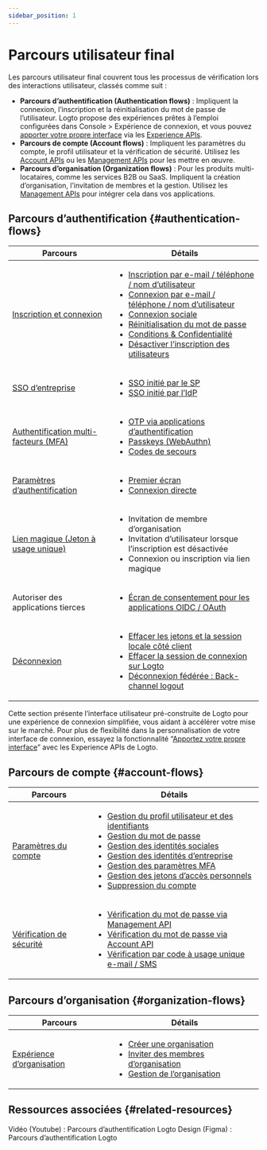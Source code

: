 ```yaml
---
sidebar_position: 1
---
```


# Parcours utilisateur final

Les parcours utilisateur final couvrent tous les processus de vérification lors des interactions utilisateur, classés comme suit :

- **Parcours d’authentification (Authentication flows)** : Impliquent la connexion, l’inscription et la réinitialisation du mot de passe de l’utilisateur. Logto propose des expériences prêtes à l’emploi configurées dans <CloudLink to="/sign-in-experience">Console > Expérience de connexion</CloudLink>, et vous pouvez [apporter votre propre interface](/customization/bring-your-ui) via les [Experience APIs](https://openapi.logto.io/group/endpoint-experience).
- **Parcours de compte (Account flows)** : Impliquent les paramètres du compte, le profil utilisateur et la vérification de sécurité. Utilisez les [Account APIs](https://openapi.logto.io/group/endpoint-account-center) ou les [Management APIs](https://openapi.logto.io/operation/operation-getuser) pour les mettre en œuvre.
- **Parcours d’organisation (Organization flows)** : Pour les produits multi-locataires, comme les services B2B ou SaaS. Impliquent la création d’organisation, l’invitation de membres et la gestion. Utilisez les [Management APIs](https://openapi.logto.io/operation/operation-listorganizations) pour intégrer cela dans vos applications.

## Parcours d’authentification \{#authentication-flows}

| Parcours                                                                   | Détails                                                                                                                                                                                                                                                                                                                                                                                                                                                                                                                                                                                                                             |
| -------------------------------------------------------------------------- | ----------------------------------------------------------------------------------------------------------------------------------------------------------------------------------------------------------------------------------------------------------------------------------------------------------------------------------------------------------------------------------------------------------------------------------------------------------------------------------------------------------------------------------------------------------------------------------------------------------------------------------- |
| [Inscription et connexion](/end-user-flows/sign-up-and-sign-in)            | <ul><li>[Inscription par e-mail / téléphone / nom d’utilisateur](/end-user-flows/sign-up-and-sign-in/sign-up)</li><li>[Connexion par e-mail / téléphone / nom d’utilisateur](/end-user-flows/sign-up-and-sign-in/sign-in)</li><li>[Connexion sociale](/end-user-flows/sign-up-and-sign-in/social-sign-in)</li><li>[Réinitialisation du mot de passe](/end-user-flows/sign-up-and-sign-in/reset-password)</li><li>[Conditions & Confidentialité](/end-user-flows/sign-up-and-sign-in/terms-and-privacy)</li><li>[Désactiver l’inscription des utilisateurs](/end-user-flows/sign-up-and-sign-in/disable-user-registration)</li></ul> |
| [SSO d’entreprise](/end-user-flows/enterprise-sso)                         | <ul><li>[SSO initié par le SP](/end-user-flows/enterprise-sso/sp-initiated-sso)</li><li>[SSO initié par l’IdP](/end-user-flows/enterprise-sso/idp-initiated-sso)</li></ul>                                                                                                                                                                                                                                                                                                                                                                                                                                                          |
| [Authentification multi-facteurs (MFA)](/end-user-flows/mfa)               | <ul><li>[OTP via applications d’authentification](/end-user-flows/mfa/authenticator-app-otp)</li><li>[Passkeys (WebAuthn)](/end-user-flows/mfa/webauthn)</li><li>[Codes de secours](/end-user-flows/mfa/backup-codes)</li></ul>                                                                                                                                                                                                                                                                                                                                                                                                     |
| [Paramètres d’authentification](/end-user-flows/authentication-parameters) | <ul><li>[Premier écran](/end-user-flows/authentication-parameters/first-screen)</li><li>[Connexion directe](/end-user-flows/authentication-parameters/direct-sign-in)</li></ul>                                                                                                                                                                                                                                                                                                                                                                                                                                                     |
| [Lien magique (Jeton à usage unique)](/end-user-flows/one-time-token)      | <ul><li>Invitation de membre d’organisation</li><li>Invitation d’utilisateur lorsque l’inscription est désactivée</li><li>Connexion ou inscription via lien magique</li></ul>                                                                                                                                                                                                                                                                                                                                                                                                                                                       |
| Autoriser des applications tierces                                         | <ul><li>[Écran de consentement pour les applications OIDC / OAuth](/end-user-flows/consent-screen)</li></ul>                                                                                                                                                                                                                                                                                                                                                                                                                                                                                                                        |
| [Déconnexion](/end-user-flows/sign-out)                                    | <ul><li>[Effacer les jetons et la session locale côté client](/end-user-flows/sign-out/#clear-tokens-and-local-session-at-the-client-side)</li><li>[Effacer la session de connexion sur Logto](/end-user-flows/sign-out/#clear-sign-in-session-at-logto)</li><li>[Déconnexion fédérée : Back-channel logout](/end-user-flows/sign-out/#federated-sign-out-back-channel-logout)</li></ul>                                                                                                                                                                                                                                            |

Cette section présente l’interface utilisateur pré-construite de Logto pour une expérience de connexion simplifiée, vous aidant à accélérer votre mise sur le marché. Pour plus de flexibilité dans la personnalisation de votre interface de connexion, essayez la fonctionnalité “[Apportez votre propre interface](/customization/bring-your-ui)” avec les Experience APIs de Logto.

## Parcours de compte \{#account-flows}

| Parcours                                                          | Détails                                                                                                                                                                                                                                                                                                                                                                                                                                                                                                                                                                                                                                                                                                                                                                                                                                                                             |
| ----------------------------------------------------------------- | ----------------------------------------------------------------------------------------------------------------------------------------------------------------------------------------------------------------------------------------------------------------------------------------------------------------------------------------------------------------------------------------------------------------------------------------------------------------------------------------------------------------------------------------------------------------------------------------------------------------------------------------------------------------------------------------------------------------------------------------------------------------------------------------------------------------------------------------------------------------------------------- |
| [Paramètres du compte](/end-user-flows/account-settings)          | <ul><li>[Gestion du profil utilisateur et des identifiants](/end-user-flows/account-settings/by-management-api#user-profile-and-identifiers-management-apis)</li><li>[Gestion du mot de passe](/end-user-flows/account-settings/by-management-api#user-password-management)</li><li>[Gestion des identités sociales](/end-user-flows/account-settings/by-management-api#user-social-identities-management)</li><li>[Gestion des identités d’entreprise](/end-user-flows/account-settings/by-management-api#user-enterprise-identities-management)</li><li>[Gestion des paramètres MFA](/end-user-flows/account-settings/by-management-api#user-mfa-settings-management)</li><li>[Gestion des jetons d’accès personnels](/user-management/personal-access-token)</li><li>[Suppression du compte](/end-user-flows/account-settings/by-management-api#user-account-deletion)</li></ul> |
| [Vérification de sécurité](/end-user-flows/security-verification) | <ul><li>[Vérification du mot de passe via Management API](/end-user-flows/security-verification/by-management-api#password-verification)</li><li>[Vérification du mot de passe via Account API](/end-user-flows/security-verification/by-account-api#password-verification)</li><li>[Vérification par code à usage unique e-mail / SMS](/end-user-flows/security-verification/by-account-api#emailsms-one-time-code-verification)</li></ul>                                                                                                                                                                                                                                                                                                                                                                                                                                         |

## Parcours d’organisation \{#organization-flows}

| Parcours                                                             | Détails                                                                                                                                                                                                                                                                                                                        |
| -------------------------------------------------------------------- | ------------------------------------------------------------------------------------------------------------------------------------------------------------------------------------------------------------------------------------------------------------------------------------------------------------------------------ |
| [Expérience d’organisation](/end-user-flows/organization-experience) | <ul><li>[Créer une organisation](/end-user-flows/organization-experience/create-organization)</li><li>[Inviter des membres d’organisation](/end-user-flows/organization-experience/invite-organization-members)</li><li>[Gestion de l’organisation](/end-user-flows/organization-experience/organization-management)</li></ul> |

## Ressources associées \{#related-resources}

<Url href="https://www.youtube.com/playlist?list=PLy2Il6wrD_fwhMhj-7lS5s94PVE2DAJYg">
  Vidéo (Youtube) : Parcours d’authentification Logto
</Url>
<Url href="https://www.figma.com/community/file/1260495684847942413/logto-sign-in-experience">
  Design (Figma) : Parcours d’authentification Logto
</Url>
